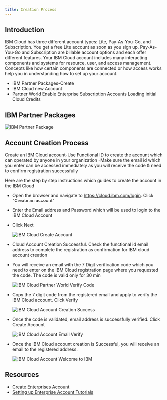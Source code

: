 ```yaml
---
title: Creation Process
---
```



<PageDescription>

</PageDescription>

## Introduction

IBM Cloud has three different account types: Lite, Pay-As-You-Go, and Subscription. You get a free Lite account as soon as you sign up. Pay-As-You-Go and Subscription are billable account options and each offer different features.
Your IBM Cloud account includes many interacting components and systems for resource, user, and access management. Concepts like how certain components are connected or how access works help you in understanding how to set up your account.
  
  - IBM Partner Packages-Create 
  - IBM Cloud new Account
  - Partner World 
       Enable Enterprise Subscription Accounts
       Loading initial Cloud Credits

## IBM Partner Packages

  ![IBM Partner Package](images/PartnerPackage.png)

## Account Creation Process

Create an IBM Cloud account-Use Functional ID to  create the account which can operated by anyone in your organization
  -Make sure the email id which you enter can be accessed immediately as you will receive the code & need to confirm registration successfully

Here are the step by step instructions which guides to create the account in the IBM Cloud

- Open the browser and navigate to https://cloud.ibm.com/login. Click "Create an account" 

- Enter the Email address and Password which will be used to login to the IBM Cloud Account

- Click Next
    
    ![IBM Cloud Create Account](images/CreateAccount.png)


- Cloud Account Creation Successful. Check  the functional id email address to complete the registration as confirmation for IBM cloud account creation

- You will receive an email with the 7 Digit verification code which you need to enter on the IBM Cloud registration page where you requested the code. The code is valid only for 30 min
  
    ![IBM Cloud Partner World Verify Code](images/VerifyEmail.png)

- Copy the 7 digit code from the registered email and apply to verify the IBM Cloud account. Click Verify
  
  ![IBM Cloud Account Creation Success](images/ApplyCode.png)

- Once the code is validated, email address is successfully verified. Click Create Account

  ![IBM Cloud Account Email Verify](images/EmailVerified.png)

- Once the IBM Cloud account creation is Successful, you will receive an email to the registered address.

  ![IBM Cloud Account Welcome to IBM](images/WelcomeIBM.png)



## Resources

- [Create Enterprises Account](https://cloud.ibm.com/docs/account?topic=account-create-enterprise)
- [Setting up Enterprise Account Tutorials](https://cloud.ibm.com/docs/account?topic=account-enterprise-tutorial)
